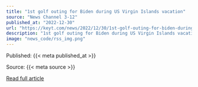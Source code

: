 ```yaml
---
title: "1st golf outing for Biden during US Virgin Islands vacation"
source: "News Channel 3-12"
published_at: "2022-12-30"
url: "https://keyt.com/news/2022/12/30/1st-golf-outing-for-biden-during-us-virgin-islands-vacation/"
description: "1st golf outing for Biden during US Virgin Islands vacationThe post 1st golf outing for Biden during US Virgin Islands vacation appeared first on News Channel 3-12."
image: "news_code/rss_img.png"
---
```



  Published: {{< meta published_at >}}
  

  Source: {{< meta source >}}
  

  [Read full article]({{< meta url >}})
  

